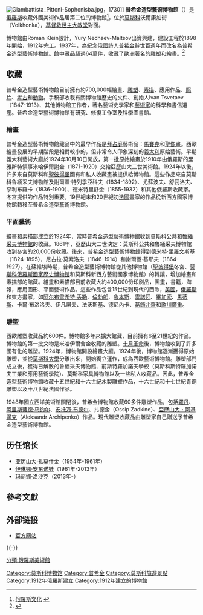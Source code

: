 {{infobox Museum 
| name = 普希金造型藝術博物館
| native_name = Музей изобразительных искусств им. А.С. Пушкина
| image = File:Gmii.jpg
| imagesize = 200px
| map_type      = 
| map_type_zh      = 
| coordinates      = {{coord|55|44|50|N|37|36|18|E|display=inline,title}}
| established = 1921年
| location = [[俄羅斯|俄羅斯]][[莫斯科|莫斯科]]
| type =
| visitors = 1,301,832（2017年）<ref>The Art Newspaper Review, April 2018</ref>
| director = [[玛丽娜·洛沙克|玛丽娜·洛沙克]]（2013年-<ref>{{cite web |title=“全球最年长博物馆馆长”卸任 高龄91岁 连任52年 |url=http://politics.people.com.cn/n/2013/0709/c70731-22133523.html |publisher=[[人民网|人民网]] |date=2013年7月9日 |access-date=2019年7月2日 |archive-date=2019年7月2日 |archive-url=https://web.archive.org/web/20190702073903/http://politics.people.com.cn/n/2013/0709/c70731-22133523.html |dead-url=no }}</ref>）
| curator = 
| website =  {{URL|www.arts-museum.ru}}
}}
[[File:Giambattista_Pittoni-Sophonisba.jpg|thumb]]，1730]]
'''普希金造型藝術博物館'''（{{lang-ru|Музей изобразительных искусств им. А.С. Пушкина}}）是[[俄羅斯|俄羅斯]]收藏外國美術作品居第二位的博物館<ref name="rusnews">[http://big5.rusnews.cn/db_eguoguoqing/db_eluosi_wenhua/ 俄羅斯文化] {{webarchive|url=https://web.archive.org/web/20110303222100/http://big5.rusnews.cn/db_eguoguoqing/db_eluosi_wenhua/ |date=2011-03-03 }}</ref>，位於[[莫斯科|莫斯科]]沃爾康加街（Volkhonka），[[救世主大教堂_(莫斯科)|基督救世主大教堂]]對面。

博物館由Roman Klein設計，Yury Nechaev-Maltsov出資興建，建設工程於1898年開始，1912年完工。1937年，為紀念俄國詩人[[亞歷山大·普希金|普希金]]辭世百週年而改名為普希金造型藝術博物館。館中藏品超過64萬件，收藏了歐洲著名的雕塑和繪畫。<ref>{{Cite web |url=http://news.xinhuanet.com/world/2010-02/23/content_13031708.htm |title=莫斯科普希金造型艺术博物馆９月开始改造维修 |access-date=2010-05-05 |archive-date=2013-09-25 |archive-url=https://web.archive.org/web/20130925151109/http://news.xinhuanet.com/world/2010-02/23/content_13031708.htm |dead-url=no }}</ref>

==收藏==
普希金造型藝術博物館目前擁有約700,000幅繪畫、[[雕塑|雕塑]]、[[素描|素描]]、應用作品、[[照片|照片]]、[[考古|考古]]和[[動物|動物]]。手稿部收載有關博物館歷史的文件、創始人Ivan Tsvetaev（1847-1913）、其他博物館工作者，著名藝術史學家和[[藝術家|藝術家]]的科學和書信遺產。普希金造型藝術博物館有研究、修復工作室及科學圖書館。

===繪畫===

普希金造型藝術博物館藏品中的最早作品是[[拜占庭|拜占庭]]藝術品：[[馬賽克|馬賽克]]和[[聖像畫|聖像畫]]。西歐繪畫發展的早期階段是相對較小的，但非常令人印象深刻的[[義大利|義大利]]原始藝術。早期義大利藝術大廳於1924年10月10日開放，第一批原始繪畫於1910年由俄羅斯的里雅斯特領事米哈伊爾謝金（1871-1920）交給亞歷山大三世美術館。1924年以後，許多來自莫斯科和[[聖彼得堡|聖彼得堡]]國有和私人收藏畫被提供給博物館。這些作品來自莫斯科魯緬采夫博物館及謝爾蓋·特列季亞科夫（1834-1892）、尤蘇波夫、舒瓦洛夫、亨利布羅卡（1836-1900）、德米特里舒金（1855-1932）和其他俄羅斯收藏家。冬宮提供的作品特別重要。19世紀末和20世紀初[[法國|法國]]畫家的作品從新西方國家博物館轉移至普希金造型藝術博物館。

===平面藝術===
繪畫和素描部成立於1924年，當時普希金造型藝術博物館收到莫斯科公共和[[魯緬采夫博物館|魯緬采夫博物館]]的收藏。1861年，亞歷山大二世決定：莫斯科公共和魯緬采夫博物館收到冬宮的20,000份收藏。後來，普希金造型藝術博物館得到德米特·里羅文斯基（1824-1895），尼古拉·莫索洛夫（1846-1914）和謝爾蓋·基耶夫（1864-1927）。在蘇維埃時期，普希金造型藝術博物館從其他博物館（[[聖彼得堡|聖彼得堡]]冬宮、[[莫斯科|莫斯科]][[俄羅斯國家歷史博物館|俄羅斯國家歷史博物館]]和莫斯科新西方藝術國家博物館）的轉讓，增加繪畫和素描部的館藏。繪畫和素描部目前收藏大約400,000份印刷品，圖畫，書籍，海報，應用圖形、平面藝術作品。這些作品包含15世紀到現代的西歐，[[美國|美國]]，[[俄羅斯|俄羅斯]]和東方畫家，如[[阿尔布雷希特·丢勒|阿尔布雷希特·丢勒]]、[[倫勃朗|倫勃朗]]、[[魯本斯|魯本斯]]、[[雷諾瓦|雷諾瓦]]、[[畢加索|畢加索]]、[[馬蒂斯|馬蒂斯]]、卡爾·布洛洛夫、伊凡諾夫、法沃斯基、德尼內卡、[[葛飾北齋|葛飾北齋]]和[[歌川廣重|歌川廣重]]。

===雕塑===
西歐雕塑收藏品約600件。博物館多年來擴大館藏，目前擁有6至21世紀的作品。博物館的第一批文物是米哈伊爾舍金收藏的雕塑。[[十月革命|十月革命]]後，博物館收到了許多國有化的雕塑。1924年，博物館開設繪畫大廳。1924年後，博物館逐漸獲得原始雕塑，並從[[莫斯科大學|莫斯科大學]]分離出來，開始獨立運作，成為西歐藝術博物館。雕塑部門成立後，獲得已解散的魯緬采夫博物館、前斯特羅加諾夫學校（莫斯科斯特羅加諾夫工業和應用藝術學院）、莫斯科家具博物館以及一些私人收藏品。因此，普希金造型藝術博物館收藏十五世紀和十六世紀木製雕塑作品，十六世紀和十七世紀青銅雕塑以及十八世紀法國作品。 

1948年國立西洋美術館關閉後，普希金博物館收藏60多件雕塑作品，包括[[羅丹|羅丹]]、[[阿里斯蒂德·马约尔|阿里斯蒂德·马约尔]]、[[安托万·布德尔|安托万·布德尔]]、扎德金（Ossip Zadkine）、[[亞歷山大・阿基邊克|亞歷山大・阿基邊克]]（Aleksandr Archipenko）作品。現代雕塑收藏品由雕塑家自己贈送予普希金造型藝術博物館。
==历任馆长==
*[[亚历山大·扎莫什金|亚历山大·扎莫什金]]（1954年-1961年） 
*[[伊琳娜·安东诺娃|伊琳娜·安东诺娃]]（1961年-2013年）
*[[玛丽娜·洛沙克|玛丽娜·洛沙克]]（2013年-）
== 參考文獻 ==
{{Reflist}}

== 外部链接 ==
{{commons category|Pushkin Museum}}
* [http://www.arts-museum.ru 官方网站] {{Wayback|url=http://www.arts-museum.ru/ |date=20161116110535 }}
{{-}}
{{普希金}}

{{Authority control}}

[[Category:莫斯科博物馆|Category:莫斯科博物馆]]
[[Category:普希金|Category:普希金]]
[[Category:莫斯科旅遊景點|Category:莫斯科旅遊景點]]
[[Category:1912年俄羅斯建立|Category:1912年俄羅斯建立]]
[[Category:1912年建立的博物館|Category:1912年建立的博物館]]
[[分類:俄羅斯美術館|分類:俄羅斯美術館]]